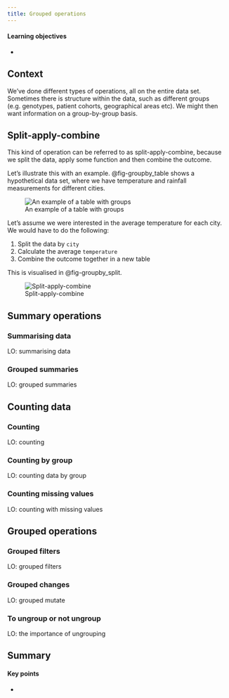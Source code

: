 ```yaml
---
title: Grouped operations
---
```


::: {.callout-tip}
#### Learning objectives

- 
:::


## Context

We’ve done different types of operations, all on the entire data set. Sometimes there is structure within the data, such as different groups (e.g. genotypes, patient cohorts, geographical areas etc). We might then want information on a group-by-group basis.

## Split-apply-combine

This kind of operation can be referred to as split-apply-combine, because we split the data, apply some function and then combine the outcome.

Let's illustrate this with an example. @fig-groupby_table shows a hypothetical data set, where we have temperature and rainfall measurements for different cities.

![An example of a table with groups](images/groupby_table.png){#fig-groupby_table}

Let's assume we were interested in the average temperature for each city. We would have to do the following:

1. Split the data by `city`
2. Calculate the average `temperature`
3. Combine the outcome together in a new table

This is visualised in @fig-groupby_split.

![Split-apply-combine](images/groupby_split.png){#fig-groupby_split}

## Summary operations

### Summarising data
LO: summarising data

### Grouped summaries
LO: grouped summaries

## Counting data

### Counting
LO: counting

### Counting by group
LO: counting data by group

### Counting missing values
LO: counting with missing values


## Grouped operations

### Grouped filters
LO: grouped filters

### Grouped changes
LO: grouped mutate

### To ungroup or not ungroup
LO: the importance of ungrouping



## Summary

::: {.callout-tip}
#### Key points

- 
:::
